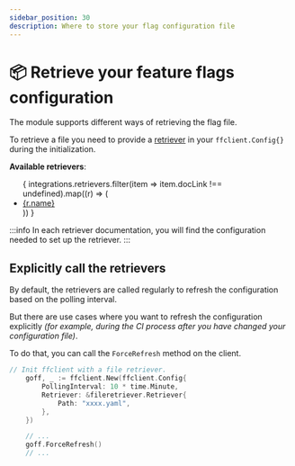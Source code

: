 ```yaml
---
sidebar_position: 30
description: Where to store your flag configuration file
---
```


# 📦 Retrieve your feature flags configuration
The module supports different ways of retrieving the flag file.  

To retrieve a file you need to provide a [retriever](https://pkg.go.dev/github.com/thomaspoignant/go-feature-flag/retriever/#Retriever) in your `ffclient.Config{}` during the initialization.  

**Available retrievers**:
<ul>
  { integrations.retrievers.filter(item => item.docLink !== undefined).map((r) => (
    <li key={r.name}><a href={`../integrations/store-flags-configuration/${r.docLink}`}>{r.name}</a></li>
  )) }
</ul>

:::info
In each retriever documentation, you will find the configuration needed to set up the retriever.
:::

## Explicitly call the retrievers
By default, the retrievers are called regularly to refresh the configuration based on the polling interval.

But there are use cases where you want to refresh the configuration explicitly _(for example, during the CI process
after you have changed your configuration file)_.

To do that, you can call the `ForceRefresh` method on the client.

```go
// Init ffclient with a file retriever.
	goff, _ := ffclient.New(ffclient.Config{
		PollingInterval: 10 * time.Minute,
		Retriever: &fileretriever.Retriever{
			Path: "xxxx.yaml",
		},
	})

	// ...
	goff.ForceRefresh()
	// ...
```